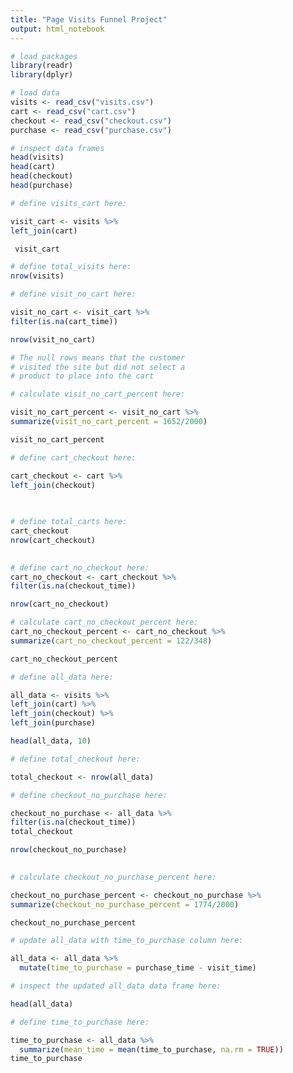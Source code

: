 ```yaml
---
title: "Page Visits Funnel Project"
output: html_notebook
---
```


```r
# load packages
library(readr)
library(dplyr)
```

```r
# load data
visits <- read_csv("visits.csv")
cart <- read_csv("cart.csv")
checkout <- read_csv("checkout.csv")
purchase <- read_csv("purchase.csv")
```

```r
# inspect data frames
head(visits)
head(cart)
head(checkout)
head(purchase)
```

```r
# define visits_cart here:

visit_cart <- visits %>% 
left_join(cart)

 visit_cart
```

```r
# define total_visits here:
nrow(visits)

```

```r
# define visit_no_cart here:

visit_no_cart <- visit_cart %>% 
filter(is.na(cart_time)) 

nrow(visit_no_cart)

# The null rows means that the customer   
# visited the site but did not select a  
# product to place into the cart  
```

```r
# calculate visit_no_cart_percent here:

visit_no_cart_percent <- visit_no_cart %>%
summarize(visit_no_cart_percent = 1652/2000)

visit_no_cart_percent
```

```r
# define cart_checkout here:

cart_checkout <- cart %>%
left_join(checkout)
 
 
```

```r
# define total_carts here:
cart_checkout
nrow(cart_checkout)
 
```

```r
# define cart_no_checkout here:
cart_no_checkout <- cart_checkout %>%
filter(is.na(checkout_time))

nrow(cart_no_checkout)

```

```r
# calculate cart_no_checkout_percent here:
cart_no_checkout_percent <- cart_no_checkout %>%
summarize(cart_no_checkout_percent = 122/348)

cart_no_checkout_percent

```

```r
# define all_data here:

all_data <- visits %>%
left_join(cart) %>%
left_join(checkout) %>%
left_join(purchase)

head(all_data, 10)
```

```r
# define total_checkout here:

total_checkout <- nrow(all_data)
```

```r
# define checkout_no_purchase here:

checkout_no_purchase <- all_data %>%
filter(is.na(checkout_time))
total_checkout

nrow(checkout_no_purchase)
 
```

```r
# calculate checkout_no_purchase_percent here:

checkout_no_purchase_percent <- checkout_no_purchase %>% 
summarize(checkout_no_purchase_percent = 1774/2000)

checkout_no_purchase_percent
```

```r
# update all_data with time_to_purchase column here:

all_data <- all_data %>%
  mutate(time_to_purchase = purchase_time - visit_time)

```

```r
# inspect the updated all_data data frame here:

head(all_data)
```

```r
# define time_to_purchase here:

time_to_purchase <- all_data %>%
  summarize(mean_time = mean(time_to_purchase, na.rm = TRUE))
time_to_purchase
 
```
